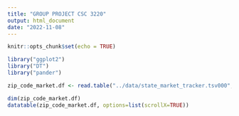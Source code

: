 ```yaml
---
title: "GROUP PROJECT CSC 3220"
output: html_document
date: "2022-11-08"
---
```


```r
knitr::opts_chunk$set(echo = TRUE)
```

```r
library("ggplot2")
library("DT")
library("pander")
```


```r
zip_code_market.df <- read.table("../data/state_market_tracker.tsv000", sep = '\t', header = TRUE)
```

```r
dim(zip_code_market.df)
datatable(zip_code_market.df, options=list(scrollX=TRUE))
```

